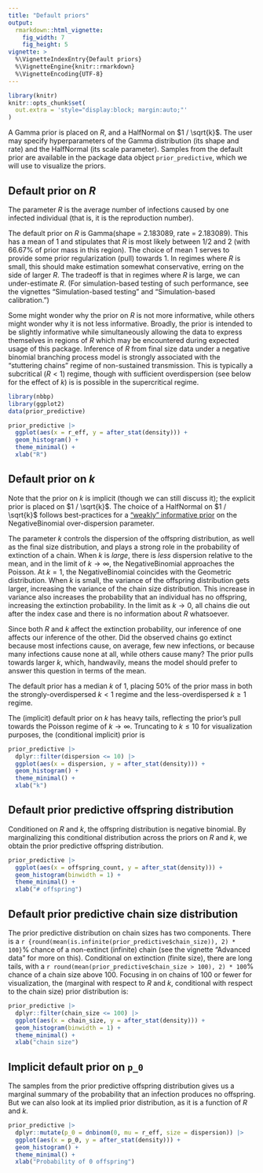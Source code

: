 ```yaml
---
title: "Default priors"
output:
  rmarkdown::html_vignette:
    fig_width: 7
    fig_height: 5
vignette: >
  %\VignetteIndexEntry{Default priors}
  %\VignetteEngine{knitr::rmarkdown}
  %\VignetteEncoding{UTF-8}
---
```


```r
library(knitr)
knitr::opts_chunk$set(
  out.extra = 'style="display:block; margin:auto;"'
)
```


A Gamma prior is placed on $R$, and a HalfNormal on $1 / \sqrt{k}$.
The user may specify hyperparameters of the Gamma distribution (its shape and rate) and the HalfNormal (its scale parameter).
Samples from the default prior are available in the package data object `prior_predictive`, which we will use to visualize the priors.

## Default prior on $R$

The parameter $R$ is the average number of infections caused by one infected individual (that is, it is the reproduction number).

The default prior on $R$ is Gamma(shape = 2.183089, rate = 2.183089).
This has a mean of 1 and stipulates that $R$ is most likely between 1/2 and 2 (with 66.67% of prior mass in this region).
The choice of mean 1 serves to provide some prior regularization (pull) towards 1.
In regimes where $R$ is small, this should make estimation somewhat conservative, erring on the side of larger $R$.
The tradeoff is that in regimes where $R$ is large, we can under-estimate $R$.
(For simulation-based testing of such performance, see the vignettes "Simulation-based testing" and "Simulation-based calibration.")

Some might wonder why the prior on $R$ is not more informative, while others might wonder why it is not less informative.
Broadly, the prior is intended to be slightly informative while simultaneously allowing the data to express themselves in regions of $R$ which may be encountered during expected usage of this package.
Inference of $R$ from final size data under a negative binomial branching process model is strongly associated with the "stuttering chains" regime of non-sustained transmission.
This is typically a subcritical ($R < 1$) regime, though with sufficient overdispersion (see below for the effect of $k$) is is possible in the supercritical regime.

```r
library(nbbp)
library(ggplot2)
data(prior_predictive)

prior_predictive |>
  ggplot(aes(x = r_eff, y = after_stat(density))) +
  geom_histogram() +
  theme_minimal() +
  xlab("R")
```

## Default prior on $k$

Note that the prior on $k$ is implicit (though we can still discuss it); the explicit prior is placed on $1 / \sqrt{k}$.
The choice of a HalfNormal on $1 / \sqrt{k}$ follows best-practices for a ["weakly" informative prior](https://github.com/stan-dev/stan/wiki/Prior-Choice-Recommendations#story-when-the-generic-prior-fails-the-case-of-the-negative-binomial) on the NegativeBinomial over-dispersion parameter.

The parameter $k$ controls the dispersion of the offspring distribution, as well as the final size distribution, and plays a strong role in the probability of extinction of a chain.
When $k$ is _large_, there is _less_ dispersion relative to the mean, and in the limit of $k \to \infty$, the NegativeBinomial approaches the Poisson.
At $k = 1$, the NegativeBinomial coincides with the Geometric distribution.
When $k$ is small, the variance of the offspring distribution gets larger, increasing the variance of the chain size distribution.
This increase in variance also increases the probability that an individual has no offspring, increasing the extinction probability.
In the limit as $k \to 0$, all chains die out after the index case and there is no information about $R$ whatsoever.

Since both $R$ and $k$ affect the extinction probability, our inference of one affects our inference of the other.
Did the observed chains go extinct because most infections cause, on average, few new infections, or because many infections cause none at all, while others cause many?
The prior pulls towards larger $k$, which, handwavily, means the model should prefer to answer this question in terms of the mean.

The default prior has a median $k$ of 1, placing 50% of the prior mass in both the strongly-overdispersed $k < 1$ regime and the less-overdispersed $k \geq 1$ regime.

The (implicit) default prior on $k$ has heavy tails, reflecting the prior's pull towards the Poisson regime of $k \to \infty$.
Truncating to $k \leq 10$ for visualization purposes, the (conditional implicit) prior is
```r
prior_predictive |>
  dplyr::filter(dispersion <= 10) |>
  ggplot(aes(x = dispersion, y = after_stat(density))) +
  geom_histogram() +
  theme_minimal() +
  xlab("k")
```

## Default prior predictive offspring distribution

Conditioned on $R$ and $k$, the offspring distribution is negative binomial.
By marginalizing this conditional distribution across the priors on $R$ and $k$, we obtain the prior predictive offspring distribution.
```r
prior_predictive |>
  ggplot(aes(x = offspring_count, y = after_stat(density))) +
  geom_histogram(binwidth = 1) +
  theme_minimal() +
  xlab("# offspring")
```

## Default prior predictive chain size distribution

The prior predictive distribution on chain sizes has two components.
There is a `r {round(mean(is.infinite(prior_predictive$chain_size)), 2) * 100}`% chance of a non-extinct (infinite) chain (see the vignette "Advanced data" for more on this).
Conditional on extinction (finite size), there are long tails, with a `r round(mean(prior_predictive$chain_size > 100), 2) * 100`% chance of a chain size above 100.
Focusing in on chains of 100 or fewer for visualization, the (marginal with respect to $R$ and $k$, conditional with respect to the chain size) prior distribution is:
```r
prior_predictive |>
  dplyr::filter(chain_size <= 100) |>
  ggplot(aes(x = chain_size, y = after_stat(density))) +
  geom_histogram(binwidth = 1) +
  theme_minimal() +
  xlab("chain size")
```

## Implicit default prior on `p_0`

The samples from the prior predictive offspring distribution gives us a marginal summary of the probability that an infection produces no offspring.
But we can also look at its implied prior distribution, as it is a function of $R$ and $k$.
```r
prior_predictive |>
  dplyr::mutate(p_0 = dnbinom(0, mu = r_eff, size = dispersion)) |>
  ggplot(aes(x = p_0, y = after_stat(density))) +
  geom_histogram() +
  theme_minimal() +
  xlab("Probability of 0 offspring")
```
